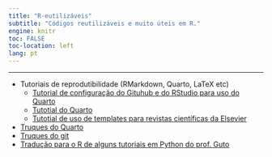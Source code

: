 ```yaml
---
title: "R-eutilizáveis"
subtitle: "Códigos reutilizáveis e muito úteis em R."
engine: knitr
toc: FALSE
toc-location: left
lang: pt
---
```


---

- Tutoriais de reprodutibilidade (RMarkdown, Quarto, LaTeX etc)
  - [Tutorial de configuração do Gituhub e do RStudio para uso do Quarto](r-eutilizaveis/tutorial_integrar_github_rstudio.qmd)
  - [Tutotial do Quarto](r-eutilizaveis/tutorial_quarto.qmd)  
  - [Tutotial de uso de templates para revistas científicas da Elsevier](r-eutilizaveis/tutorial_template_elsevier.qmd)
- [Truques do Quarto](r-eutilizaveis/truq_quarto.qmd)  
- [Truques do git](r-eutilizaveis/truq_git.qmd)  
- [Tradução para o R de alguns tutoriais em Python do prof. Guto](r-eutilizaveis/r_guto.qmd)

